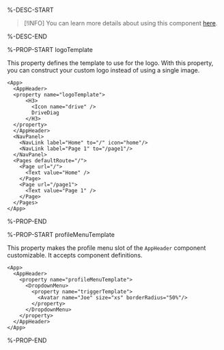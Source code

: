 %-DESC-START

>[!INFO]
> You can learn more details about using this component [here](../learning/using-components/app-component).

%-DESC-END

%-PROP-START logoTemplate

This property defines the template to use for the logo.
With this property, you can construct your custom logo instead of using a single image.

```xmlui-pg copy display {2-8} name="Example: logoTemplate" height="150px"
<App>
  <AppHeader>
  <property name="logoTemplate">
      <H3>
        <Icon name="drive" />
        DriveDiag
      </H3>
  </property>
  </AppHeader>
  <NavPanel>
    <NavLink label="Home" to="/" icon="home"/>
    <NavLink label="Page 1" to="/page1"/>
  </NavPanel>
  <Pages defaultRoute="/">
    <Page url="/">
      <Text value="Home" />
    </Page>
    <Page url="/page1">
      <Text value="Page 1" />
    </Page>
  </Pages>
</App>
```

%-PROP-END

%-PROP-START profileMenuTemplate

This property makes the profile menu slot of the `AppHeader` component customizable.
It accepts component definitions.

```xmlui-pg copy display {3-9} name="Example: profileMenuTemplate" height="150px"
<App>
  <AppHeader>
    <property name="profileMenuTemplate">
      <DropdownMenu>
        <property name="triggerTemplate">
          <Avatar name="Joe" size="xs" borderRadius="50%"/>
        </property>
      </DropdownMenu>
    </property>
  </AppHeader>
</App>
```

%-PROP-END
